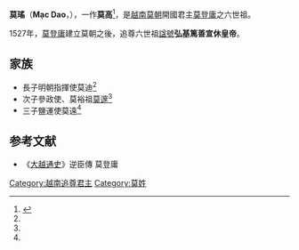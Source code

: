 '''莫瑤'''（'''Mạc Dao'''，{{bd|？||？||CatIdx=M莫}}），一作'''莫高'''<ref name=fam>{{cite journal |author=牛軍凱 |date=2013 |title=建構先祖：越南莫朝王室家族譜系研究 |journal=华侨华人文献学刊 |volume=2016 |issue=2 |pages=6 |doi= |access-date=2020-02-26 }}</ref>，是[[越南|越南]][[莫朝|莫朝]]開國君主[[莫登庸|莫登庸]]之六世祖。

1527年，[[莫登庸|莫登庸]]建立莫朝之後，追尊六世祖[[諡號|諡號]]'''弘基篤善宣休皇帝'''。

==家族==
*長子明朝指揮使莫迪<ref name=fam/>
*次子參政使、莫裕祖[[莫邃|莫邃]]<ref name=fam/>
*三子鹽運使莫遠<ref name=fam/>

==参考文献==
*《[[大越通史|大越通史]]》逆臣傳 莫登庸
{{reflist}}

{{莫朝君主}}

[[Category:越南追尊君主|Category:越南追尊君主]]
[[Category:莫姓|Category:莫姓]]